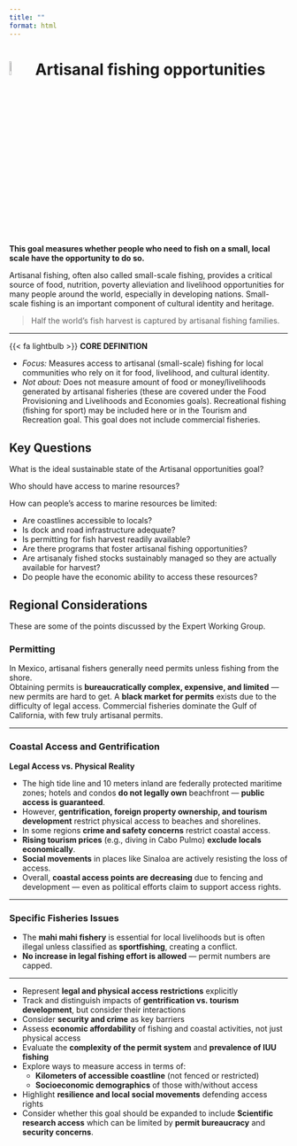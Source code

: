 ```yaml
---
title: ""
format: html
---
```


# ![](figs/artisanal-fishing-opportunities.svg){width=8% height=8% color="red"} Artisanal fishing opportunities 

**This goal measures whether people who need to fish on a small, local scale have the opportunity to do so.**

Artisanal fishing, often also called small-scale fishing, provides a critical source of food, nutrition, poverty alleviation and livelihood opportunities for many people around the world, especially in developing nations. Small-scale fishing is an important component of cultural identity and heritage.

> Half the world’s fish harvest is captured by artisanal fishing families.



---

::: {.custom-box}

{{< fa lightbulb >}} **CORE DEFINITION**

- *Focus:* Measures access to artisanal (small-scale) fishing for local communities who rely on it for food, livelihood, and cultural identity.  
- *Not about:* Does not measure amount of food or money/livelihoods generated by artisanal fisheries (these are covered under the Food Provisioning and Livelihoods and Economies goals). Recreational fishing (fishing for sport) may be included here or in the Tourism and Recreation goal. This goal does not include commercial fisheries.   

:::


## Key Questions

What is the ideal sustainable state of the Artisanal opportunities goal? 

Who should have access to marine resources? 

How can people's access to marine resources be limited: 

- Are coastlines accessible to locals? 
- Is dock and road infrastructure adequate? 
- Is permitting for fish harvest readily available? 
- Are there programs that foster artisanal fishing opportunities?
- Are artisanaly fished stocks sustainably managed so they are actually available for harvest?
- Do people have the economic ability to access these resources?

## Regional Considerations

These are some of the points discussed by the Expert Working Group.

### Permitting

In Mexico, artisanal fishers generally need permits unless fishing from the shore.  
Obtaining permits is **bureaucratically complex, expensive, and limited** — new permits are hard to get. A **black market for permits** exists due to the difficulty of legal access. Commercial fisheries dominate the Gulf of California, with few truly artisanal permits.


---

### Coastal Access and Gentrification

**Legal Access vs. Physical Reality**

- The high tide line and 10 meters inland are federally protected maritime zones; hotels and condos **do not legally own** beachfront — **public access is guaranteed**.
- However, **gentrification, foreign property ownership, and tourism development** restrict physical access to beaches and shorelines.
- In some regions **crime and safety concerns** restrict coastal access.
- **Rising tourism prices** (e.g., diving in Cabo Pulmo) **exclude locals economically**.
- **Social movements** in places like Sinaloa are actively resisting the loss of access.
- Overall, **coastal access points are decreasing** due to fencing and development — even as political efforts claim to support access rights.

---


### Specific Fisheries Issues

- The **mahi mahi fishery** is essential for local livelihoods but is often illegal unless classified as **sportfishing**, creating a conflict.
- **No increase in legal fishing effort is allowed** — permit numbers are capped.

---


::: {.callout-tip title="Ideas for Incorporation into the Index"}

- Represent **legal and physical access restrictions** explicitly  
- Track and distinguish impacts of **gentrification vs. tourism development**, but consider their interactions  
- Consider **security and crime** as key barriers
- Assess **economic affordability** of fishing and coastal activities, not just physical access  
- Evaluate the **complexity of the permit system** and **prevalence of IUU fishing**  
- Explore ways to measure access in terms of:
  - **Kilometers of accessible coastline** (not fenced or restricted)
  - **Socioeconomic demographics** of those with/without access  
- Highlight **resilience and local social movements** defending access rights  
- Consider whether this goal should be expanded to include **Scientific research access** which can be limited by **permit bureaucracy** and **security concerns**.


:::

